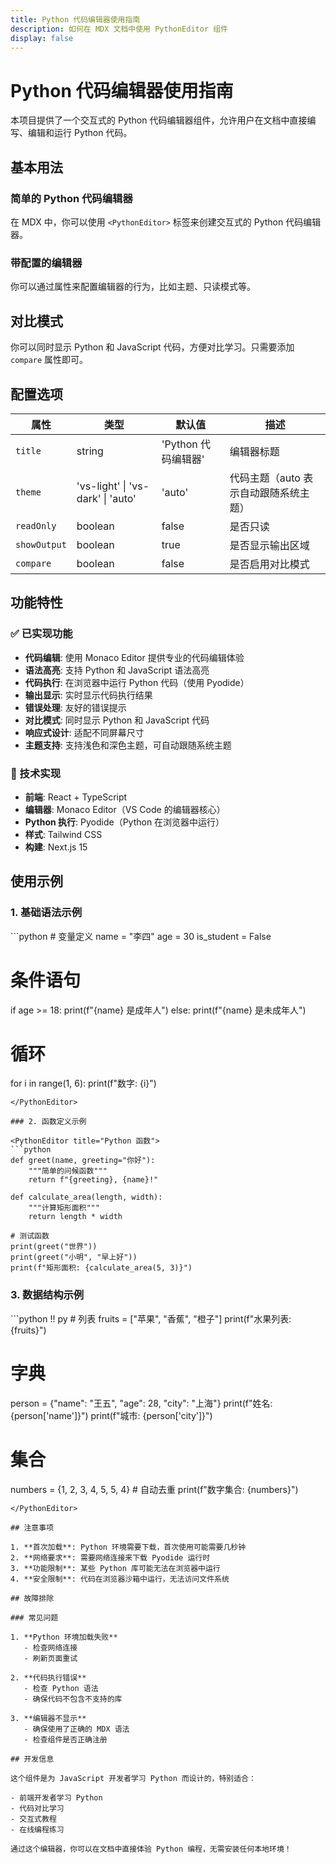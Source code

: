```yaml
---
title: Python 代码编辑器使用指南
description: 如何在 MDX 文档中使用 PythonEditor 组件
display: false
---
```


# Python 代码编辑器使用指南

本项目提供了一个交互式的 Python 代码编辑器组件，允许用户在文档中直接编写、编辑和运行 Python 代码。

## 基本用法

### 简单的 Python 代码编辑器

在 MDX 中，你可以使用 `<PythonEditor>` 标签来创建交互式的 Python 代码编辑器。

### 带配置的编辑器

你可以通过属性来配置编辑器的行为，比如主题、只读模式等。

## 对比模式

你可以同时显示 Python 和 JavaScript 代码，方便对比学习。只需要添加 `compare` 属性即可。

## 配置选项

| 属性 | 类型 | 默认值 | 描述 |
|------|------|--------|------|
| `title` | string | 'Python 代码编辑器' | 编辑器标题 |
| `theme` | 'vs-light' \| 'vs-dark' \| 'auto' | 'auto' | 代码主题（auto 表示自动跟随系统主题） |
| `readOnly` | boolean | false | 是否只读 |
| `showOutput` | boolean | true | 是否显示输出区域 |
| `compare` | boolean | false | 是否启用对比模式 |

## 功能特性

### ✅ 已实现功能

- **代码编辑**: 使用 Monaco Editor 提供专业的代码编辑体验
- **语法高亮**: 支持 Python 和 JavaScript 语法高亮
- **代码执行**: 在浏览器中运行 Python 代码（使用 Pyodide）
- **输出显示**: 实时显示代码执行结果
- **错误处理**: 友好的错误提示
- **对比模式**: 同时显示 Python 和 JavaScript 代码
- **响应式设计**: 适配不同屏幕尺寸
- **主题支持**: 支持浅色和深色主题，可自动跟随系统主题

### 🔧 技术实现

- **前端**: React + TypeScript
- **编辑器**: Monaco Editor（VS Code 的编辑器核心）
- **Python 执行**: Pyodide（Python 在浏览器中运行）
- **样式**: Tailwind CSS
- **构建**: Next.js 15

## 使用示例

### 1. 基础语法示例

<PythonEditor title="Python 基础语法">
```python
# 变量定义
name = "李四"
age = 30
is_student = False

# 条件语句
if age >= 18:
    print(f"{name} 是成年人")
else:
    print(f"{name} 是未成年人")

# 循环
for i in range(1, 6):
    print(f"数字: {i}")
```
</PythonEditor>

### 2. 函数定义示例

<PythonEditor title="Python 函数">
```python
def greet(name, greeting="你好"):
    """简单的问候函数"""
    return f"{greeting}, {name}!"

def calculate_area(length, width):
    """计算矩形面积"""
    return length * width

# 测试函数
print(greet("世界"))
print(greet("小明", "早上好"))
print(f"矩形面积: {calculate_area(5, 3)}")
```
</PythonEditor>

### 3. 数据结构示例

<PythonEditor title="Python 数据结构">
```python !! py
# 列表
fruits = ["苹果", "香蕉", "橙子"]
print(f"水果列表: {fruits}")

# 字典
person = {"name": "王五", "age": 28, "city": "上海"}
print(f"姓名: {person['name']}")
print(f"城市: {person['city']}")

# 集合
numbers = {1, 2, 3, 4, 5, 5, 4}  # 自动去重
print(f"数字集合: {numbers}")
```
</PythonEditor>

## 注意事项

1. **首次加载**: Python 环境需要下载，首次使用可能需要几秒钟
2. **网络要求**: 需要网络连接来下载 Pyodide 运行时
3. **功能限制**: 某些 Python 库可能无法在浏览器中运行
4. **安全限制**: 代码在浏览器沙箱中运行，无法访问文件系统

## 故障排除

### 常见问题

1. **Python 环境加载失败**
   - 检查网络连接
   - 刷新页面重试

2. **代码执行错误**
   - 检查 Python 语法
   - 确保代码不包含不支持的库

3. **编辑器不显示**
   - 确保使用了正确的 MDX 语法
   - 检查组件是否正确注册

## 开发信息

这个组件是为 JavaScript 开发者学习 Python 而设计的，特别适合：

- 前端开发者学习 Python
- 代码对比学习
- 交互式教程
- 在线编程练习

通过这个编辑器，你可以在文档中直接体验 Python 编程，无需安装任何本地环境！ 